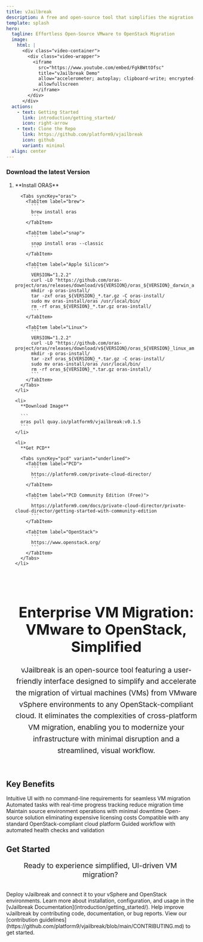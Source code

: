 ```yaml
---
title: vJailbreak
description: A free and open-source tool that simplifies the migration of virtual machines from VMware to any OpenStack-compliant cloud.
template: splash
hero:
  tagline: Effortless Open-Source VMware to OpenStack Migration
  image:
    html: |
      <div class="video-container">
        <div class="video-wrapper">
          <iframe
            src="https://www.youtube.com/embed/FgkBWttOfsc"
            title="vJailbreak Demo"
            allow="accelerometer; autoplay; clipboard-write; encrypted-media; gyroscope; picture-in-picture"
            allowfullscreen
          ></iframe>
        </div>
      </div>
  actions:
    - text: Getting Started
      link: introduction/getting_started/
      icon: right-arrow
    - text: Clone the Repo
      link: https://github.com/platform9/vjailbreak
      icon: github
      variant: minimal
  align: center
---
```


<Aurora bands={100} />

### Download the latest Version 

<Steps>
  <ol>
    <li>
      **Install ORAS**

      <Tabs syncKey="oras">
        <TabItem label="brew">
          ```
          brew install oras
          ```
        </TabItem>

        <TabItem label="snap">
          ```
          snap install oras --classic
          ```
        </TabItem>

        <TabItem label="Apple Silicon">
          ```
          VERSION="1.2.2"
          curl -LO "https://github.com/oras-project/oras/releases/download/v${VERSION}/oras_${VERSION}_darwin_arm64.tar.gz"
          mkdir -p oras-install/
          tar -zxf oras_${VERSION}_*.tar.gz -C oras-install/
          sudo mv oras-install/oras /usr/local/bin/
          rm -rf oras_${VERSION}_*.tar.gz oras-install/
          ```
        </TabItem>

        <TabItem label="Linux">
          ```
          VERSION="1.2.2"
          curl -LO "https://github.com/oras-project/oras/releases/download/v${VERSION}/oras_${VERSION}_linux_amd64.tar.gz"
          mkdir -p oras-install/
          tar -zxf oras_${VERSION}_*.tar.gz -C oras-install/
          sudo mv oras-install/oras /usr/local/bin/
          rm -rf oras_${VERSION}_*.tar.gz oras-install/
          ```
        </TabItem>
      </Tabs>
    </li>

    <li>
      **Download Image**

      ```
      oras pull quay.io/platform9/vjailbreak:v0.1.5
      ```
    </li>

    <li>
      **Get PCD**

      <Tabs syncKey="pcd" variant="underlined">
        <TabItem label="PCD">
          ```
          https://platform9.com/private-cloud-director/
          ```
        </TabItem>

        <TabItem label="PCD Community Edition (Free)">
          ```
          https://platform9.com/docs/private-cloud-director/private-cloud-director/getting-started-with-community-edition
          ```
        </TabItem>

        <TabItem label="OpenStack">
          ```
          https://www.openstack.org/
          ```
        </TabItem>
      </Tabs>
    </li>
  </ol>
</Steps>


<div style="text-align: center; width: 100%; padding: 2rem 1rem;">
  <h2 class="gradient-heading" style="font-size: 2.4rem; margin-bottom: 1.5rem;">
    Enterprise VM Migration: VMware to OpenStack, Simplified
  </h2>
  <p style="font-size: 1.2rem; line-height: 1.6; color: var(--sl-color-gray-2); max-width: 1200px; margin: 0 auto;">
    vJailbreak is an open-source tool featuring a user-friendly interface designed to simplify and accelerate the migration of virtual machines (VMs) from VMware vSphere environments to any OpenStack-compliant cloud. It eliminates the complexities of cross-platform VM migration, enabling you to modernize your infrastructure with minimal disruption and a streamlined, visual workflow.
  </p>
</div>


<h2 class="section-title">Key Benefits</h2>

<CardGrid stagger>
  <Card title="Visual Interface" icon="laptop">
    Intuitive UI with no command-line requirements for seamless VM migration
  </Card>
  
  <Card title="Fast & Efficient" icon="rocket">
    Automated tasks with real-time progress tracking reduce migration time
  </Card>
  
  <Card title="Zero Disruption" icon="warning">
    Maintain source environment operations with minimal downtime
  </Card>
  
  <Card title="Cost Effective" icon="seti:todo">
    Open-source solution eliminating expensive licensing costs
  </Card>
  
  <Card title="OpenStack Ready" icon="puzzle">
    Compatible with any standard OpenStack-compliant cloud platform
  </Card>
  
  <Card title="Step-by-Step Guide" icon="list-format">
    Guided workflow with automated health checks and validation
  </Card>
</CardGrid>

<h2 class="section-title">Get Started</h2>

<p style="text-align: center; color: var(--sl-color-gray-2); font-size: 1.2rem; margin-bottom: 2rem;">
  Ready to experience simplified, UI-driven VM migration?
</p>


<CardGrid stagger>
    <Card title="Deploy vJailbreak" icon="rocket">
        Deploy vJailbreak and connect it to your vSphere and OpenStack environments. Learn more about installation, configuration, and usage in the [vJailbreak Documentation](introduction/getting_started/).
    </Card>
    <Card title="Contribute to vJailbreak" icon="add-document">
        Help improve vJailbreak by contributing code, documentation, or bug reports. View our [contribution guidelines](https://github.com/platform9/vjailbreak/blob/main/CONTRIBUTING.md) to get started.
    </Card>
</CardGrid>

<AboutVJB>
</AboutVJB>
